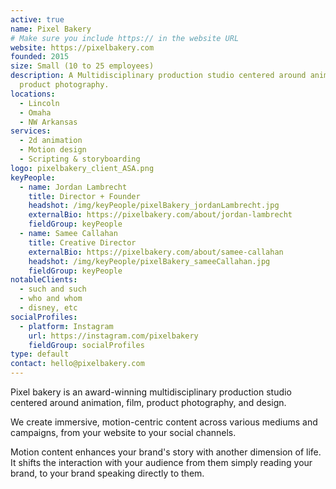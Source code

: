 ```yaml
---
active: true
name: Pixel Bakery
# Make sure you include https:// in the website URL
website: https://pixelbakery.com
founded: 2015
size: Small (10 to 25 employees)
description: A Multidisciplinary production studio centered around animation, video, and
  product photography.
locations:
  - Lincoln
  - Omaha
  - NW Arkansas
services:
  - 2d animation
  - Motion design
  - Scripting & storyboarding
logo: pixelbakery_client_ASA.png
keyPeople:
  - name: Jordan Lambrecht
    title: Director + Founder
    headshot: /img/keyPeople/pixelBakery_jordanLambrecht.jpg
    externalBio: https://pixelbakery.com/about/jordan-lambrecht
    fieldGroup: keyPeople
  - name: Samee Callahan
    title: Creative Director
    externalBio: https://pixelbakery.com/about/samee-callahan
    headshot: /img/keyPeople/pixelBakery_sameeCallahan.jpg
    fieldGroup: keyPeople
notableClients:
  - such and such
  - who and whom
  - disney, etc
socialProfiles:
  - platform: Instagram
    url: https://instagram.com/pixelbakery
    fieldGroup: socialProfiles
type: default
contact: hello@pixelbakery.com
---
```


Pixel bakery is an award-winning multidisciplinary production studio centered around animation, film, product photography, and design.

We create immersive, motion-centric content across various mediums and campaigns, from your website to your social channels.

Motion content enhances your brand's story with another dimension of life. It shifts the interaction with your audience from them simply reading your brand, to your brand speaking directly to them.
